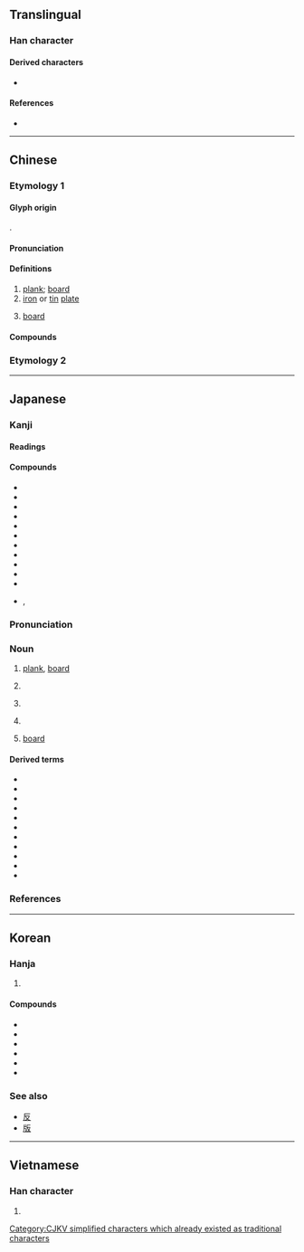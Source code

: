 {{also|闆|反}}
{{character info/new}}
==Translingual==

===Han character===
{{Han char|rn=75|rad=木|as=04|sn=8|four=41947|canj=DHE,XDHE|ids=⿰木反}}

====Derived characters====
* {{l|mul|[[𥯈]], [[𨧸]], [[𫪒]]}}

====References====
* {{Han ref|kx=0514.150|dkj=14518|dj=0902.020|hdz=21172.030|uh=677F|ud=26495|bh=AA4F|bd=43599}}

----

==Chinese==

===Etymology 1===
{{zh-forms}}

====Glyph origin====
{{Han etym}}
{{Han compound|木|反|ls=psc|c1=s|c2=p|t1=tree}}.

====Pronunciation====
{{zh-pron
|m=bǎn
|c=baan2
|mn=pán
|mn-t=boin1/bang2
|mn-t_note=boin1 - vernacular; bang2 - literary
|mc=y
|oc=y
|ma=Zh-ban.ogg
|cat=n
}}

====Definitions====
{{zh-hanzi}}

# [[plank]]; [[board]]
# [[iron]] or [[tin]] [[plate]]
# {{lb|zh|internet}} [[board]] {{gloss|sub-unit of a larger [[BBS]] or [[imageboard]]}}

====Compounds====
{{zh-der|板板六十四|板報|板壁|板擦|板材|板車|板齒|板床|板銼|板凳|板斧|板鼓|板胡|板籍|板結|板塊|板藍根|板栗|板門|板皮|板墻|板球|板兒爺|板上釘釘|板式|板書|板刷|板瓦|板鴨|板牙|板煙|板眼|板硬|板油|板羽球|板障|板正|板直|板紙|板滯|板子|滑板車|拍板|吃板刀麵|剛板硬正|二六板|印板兒|夾板|冷板曲|刀板|導流板|官板兒|坐冷板凳|不鏽鋼板|三夾板|導板|地板運動|一字一板|天花板|七色板|大板|下板兒|慢板|叫板|光板兒|不對腔板|悶板|快板|刻板|原板|呱嗒板兒|合板眼|弦面板|三角板|儀表板|代板|一板三眼|尺板斗食|啞板|冷板凳|刻板印象|平板車|古板|反光板|七星板|尺板|一鼓一板|執板|平板儀|一板一眼|墊板|呆板|倒板|三板|傳板|床板|地板|夾板船|宋板|大陸板塊|大板車|坐板瘡|合板|平板|地板操|圖板|單板|冷軋鋼板|吃釘板|刊板|介面板|七巧板|保麗龍板|中原板蕩|板死|板刀|板板|板手|新書看板|牙板|板強|板大頭子|皮板兒|爛板烏龜|板僵|札板兒|白板|板根|板牆球|活動看板|滑板|把臉一板|拘板|搖板|板築|板金工作|板沓|樣板戲|截板|板著臉|拼花地板|甘蔗板|打緊板|檀板|明板|樓板|板門店|榔板|板闥|砧板|板巾|木板|板兒車|板主|板金|手板子|畫板|板塊構造|洗衣板|板輿|板殼蟲|板塊運動|留言板|板屋|板兒|散板|打板子|樣板|正手板|板錄|板魚|淌板船|摶風板|泥板岩|琛板|極板|枷板|板起臉|模板工|棺材板|白板天子|木板畫|甲板|流水板|打絕板|手板|板畫|看板|板搭饊子|爛板洋錢|拿板弄勢|板橋|漲停板|溜滑板|歌板|浪板|波形板|木板大鼓|板搭|板腔體|毛板|死板|曲線板|數位板|白板單吊|模板|桌椅板凳|案板|板踏|板蕩|板腐|板岩|板呎|木心板|有板有眼|滑板運動|打路莊板|搓板|滑雪板|粘板岩|魚板|鉛板|趿拉板兒|腰板兒|跌停板|踢到鐵板|製圖板|美耐板|綽板|線板兒|黑板|電腦看板|鐵拍板|雜板令|籃板球|閘板|纖維板|腳踏板|舢板運動|篩板|竹板書|笏板|血小板|踏板|艎板|走板眼|門板|繪圖板|詔板|綽板婆|舢板|魔板|簡板|螢光板|魚鼓簡板|紅牙板|經板兒|腰板脖硬|竹板|飛行甲板|鼓板|黑漆板凳|蠟板|號板|踏足板|負手板|鄭板橋|鳴榔板|翹翹板|隔音板|過河抽板|響板|腳板|露板|風浪板|頭板|鐵板|鐵板路|調色板|面板|雲板|老板娘|隔板|銅琵鐵板|蓋天板|鐵板大鼓|開新板|長板|腰板|鐵板快書|走板|錢板兒|鋼板|鋪板|鋁板|金錢板|膊風板|竹板歌|遮光板|過橋抽板|跳板|老板|銅板|鶴板|蹺蹺板|老八板兒|鐵板註腳|象板|電子看板|電路板|鐵板燒|腳底板兒|粉板|板沙}}

===Etymology 2===
{{zh-see|闆}}

{{zh-cat|Elementary}}

----

==Japanese==

===Kanji===
{{ja-kanji|grade=3|rs=木04}}

====Readings====
{{ja-readings
|goon=へん
|kanon=はん
|kanyoon=ばん
|kun=いた-
}}

====Compounds====
{{der-top|Compounds}}
* {{ja-r|板木|はんぎ}}
* {{ja-r|板木|ばんぎ}}
* {{ja-r|板書|ばんしょ}}
* {{ja-r|指板|しばん|[[fingerboard]]}}
* {{ja-r|黒板|こくばん|[[blackboard]]}}
* {{ja-r|白板|はくばん|[[whiteboard]]}}
* {{ja-r|平板型|へいばん}}
* {{ja-r|平板型|へいばんがた}}
* {{ja-r|平板式|へいばんしき}}
* {{ja-r|鉄板|てっぱん|[[griddle]]}}
* {{ja-r|鉄板焼き|てっぱんやき}}
* {{ja-r|三板|サンパン}}, {{ja-r|舢板|サンパン|[[sampan]]}}
{{der-bottom}}

{{wp|lang=ja}}
{{ja-kanjitab|いた|yomi=k}}

===Pronunciation===
{{ja-pron|yomi=k|いた|acc=1|acc_ref=DJR,NHK}}

===Noun===
{{ja-noun|いた}}

# [[plank]], [[board]]
# {{lb|ja|cooking|sort=いた}} {{short for|俎板|lang=ja}}
# {{lb|ja|cooking|sort=いた}} {{short for|板前|lang=ja}}
# {{lb|ja|cooking|sort=いた}} {{short for|板場|lang=ja}}
# {{lb|ja|internet}} [[board]] {{gloss|sub-unit of a larger [[BBS]] or [[imageboard]]}}

====Derived terms====
{{der-top}}
* {{ja-r|板垣|いたがき}}
* {{ja-r|板材|いたざい}}
* {{ja-r|板の間|いたのま}}
* {{ja-r|板場|いたば}}
* {{ja-r|板挟み|いたばさみ}}
* {{ja-r|板碑|いたび}}
* {{ja-r|板塀|いたべい}}
* {{ja-r|板前|いたまえ}}
* {{ja-r|板目|いため}}
* {{ja-r|押板|おし.いた|[[shoin]] style [[tokonoma]]}}
* {{ja-r|俎板|まないた}}
{{der-bottom}}

===References===
<references/>

{{cln|ja|2channel slang}}

----

==Korean==

===Hanja===
{{ko-hanja|hangeul=[[판]]|eumhun=|rv=pan|mr=p'an|y=phan}}

# {{defn|lang=ko|sort=木04}}

====Compounds====
* {{l|ko|數板|tr=[[수판]], supan}}
* {{l|ko|算板|tr=[[산판]], sanpan}}
* {{l|ko|셈板|tr=[[셈판]], sempan}}
* {{l|ko|籌板|tr=[[주판]], jupan}}
* {{l|ko|珠板|tr=[[주판]], jupan}}
* {{l|ko|頂板|tr=[[정판]], jeongpan}}

===See also===
* [[反]]
* [[版]]

----

==Vietnamese==

===Han character===
{{vi-hantu|[[ván]], [[bản]], [[bửng]], [[phản]]|rs=木04}}

# {{defn|lang=vi}}

[[Category:CJKV simplified characters which already existed as traditional characters]]